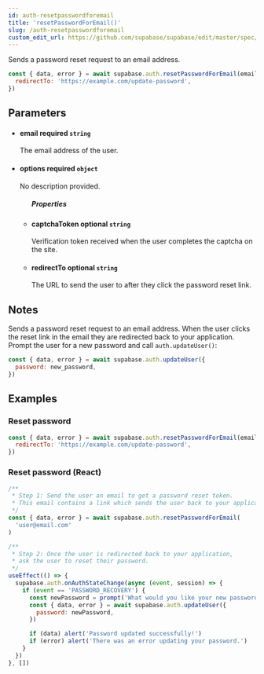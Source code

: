 ```yaml
---
id: auth-resetpasswordforemail
title: 'resetPasswordForEmail()'
slug: /auth-resetpasswordforemail
custom_edit_url: https://github.com/supabase/supabase/edit/master/spec/supabase_js_v2_legacy.yml
---
```



Sends a password reset request to an email address.

```js
const { data, error } = await supabase.auth.resetPasswordForEmail(email, {
  redirectTo: 'https://example.com/update-password',
})
```

## Parameters

<ul className="method-list-group">
  
<li className="method-list-item">
  <h4 className="method-list-item-label">
    <span className="method-list-item-label-name">
      email
    </span>
    <span className="method-list-item-label-badge required">
      required
    </span>
    <span className="method-list-item-validation">
      <code>string</code>
    </span>
  </h4>
  <div class="method-list-item-description">

The email address of the user.

  </div>
  
</li>

<li className="method-list-item">
  <h4 className="method-list-item-label">
    <span className="method-list-item-label-name">
      options
    </span>
    <span className="method-list-item-label-badge required">
      required
    </span>
    <span className="method-list-item-validation">
      <code>object</code>
    </span>
  </h4>
  <div class="method-list-item-description">

No description provided.

  </div>
  
<ul className="method-list-group">
  <h5 class="method-list-title method-list-title-isChild expanded">Properties</h5>

<li className="method-list-item">
  <h4 className="method-list-item-label">
    <span className="method-list-item-label-name">
      captchaToken
    </span>
    <span className="method-list-item-label-badge false">
      optional
    </span>
    <span className="method-list-item-validation">
      <code>string</code>
    </span>
  </h4>
  <div class="method-list-item-description">

Verification token received when the user completes the captcha on the site.

  </div>
  
</li>

<li className="method-list-item">
  <h4 className="method-list-item-label">
    <span className="method-list-item-label-name">
      redirectTo
    </span>
    <span className="method-list-item-label-badge false">
      optional
    </span>
    <span className="method-list-item-validation">
      <code>string</code>
    </span>
  </h4>
  <div class="method-list-item-description">

The URL to send the user to after they click the password reset link.

  </div>
  
</li>

</ul>

</li>

</ul>

## Notes

Sends a password reset request to an email address.
When the user clicks the reset link in the email they are redirected back to your application.
Prompt the user for a new password and call `auth.updateUser()`:

```js
const { data, error } = await supabase.auth.updateUser({
  password: new_password,
})
```

## Examples

### Reset password

```js
const { data, error } = await supabase.auth.resetPasswordForEmail(email, {
  redirectTo: 'https://example.com/update-password',
})
```

### Reset password (React)

```js
/**
 * Step 1: Send the user an email to get a password reset token.
 * This email contains a link which sends the user back to your application.
 */
const { data, error } = await supabase.auth.resetPasswordForEmail(
  'user@email.com'
)

/**
 * Step 2: Once the user is redirected back to your application,
 * ask the user to reset their password.
 */
useEffect(() => {
  supabase.auth.onAuthStateChange(async (event, session) => {
    if (event == 'PASSWORD_RECOVERY') {
      const newPassword = prompt('What would you like your new password to be?')
      const { data, error } = await supabase.auth.updateUser({
        password: newPassword,
      })

      if (data) alert('Password updated successfully!')
      if (error) alert('There was an error updating your password.')
    }
  })
}, [])
```
